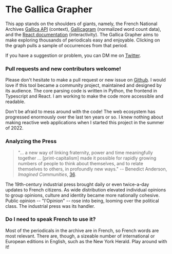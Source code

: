 # The Gallica Grapher

This app stands on the shoulders of giants, namely, the French National Archives [Gallica API](https://api.bnf.fr/fr/api-document-de-gallica) (context), [Gallicagram](https://shiny.ens-paris-saclay.fr/app/gallicagram) (normalized word count data), and the [React documentation](https://beta.reactjs.org/) (interactivity). The Gallica Grapher aims to make exploring thousands of periodicals easy and enjoyable. Clicking on the graph pulls a sample of occurrences from that period.

If you have a suggestion or problem, you can DM me on [Twitter](https://twitter.com/WillGleason9).

### Pull requests and new contributors welcome!

Please don't hesitate to make a pull request or new issue on [Github](https://github.com/gleasonw/gallica-grapher). I would love if this tool became a community project, maintained and designed by its audience. The core parsing code is written in Python, the frontend in Typescript and React. I am working to make the code more accessible and readable.

Don't be afraid to mess around with the code! The web ecosystem has progressed enormously over the last ten years or so. I knew nothing about making reactive web applications when I started this project in the summer of 2022.

### Analyzing the Press

> "... a new way of linking fraternity, power and time meaningfully together ... [print-capitalism] made it possible for
> rapidly growing numbers of people to think about themselves, and to
> relate themselves to others, in profoundly new ways."
> -- Benedict Anderson, _Imagined Communities_, [36](https://is.muni.cz/el/1423/jaro2016/SOC757/um/61816961/Benedict_Anderson_Imagined_Communities.pdf).

The 19th-century industrial press brought daily or even twice-a-day updates to French citizens. As wide distribution elevated individual opinions to group opinions, culture and identity became more nationally cohesive. Public opinion -- "l'Opinion" -- rose into being, looming over the political class. The industrial press was its handler. 

### Do I need to speak French to use it?

Most of the periodicals in the archive are in French, so French words are most relevant. There are, though, a sizeable number of international or
European editions in English, such as the New York Herald. Play around with it!
